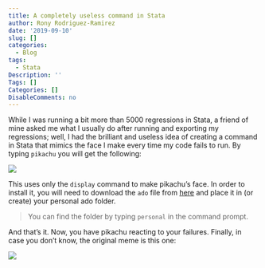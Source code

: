 ```yaml
---
title: A completely useless command in Stata
author: Rony Rodriguez-Ramirez
date: '2019-09-10'
slug: []
categories:
  - Blog
tags:
  - Stata
Description: ''
Tags: []
Categories: []
DisableComments: no
---
```


While I was running a bit more than 5000 regressions in Stata, a friend of mine asked me what I usually do after running and exporting my regressions; well, I had the brilliant and useless idea of creating a command in Stata that mimics the face I make every time my code fails to run. By typing `pikachu` you will get the following:

![](figs/pikachu.gif)

This uses only the `display` command to make pikachu's face. In order to install it, you will need to download the `ado` file from [here](adofiles/pikachu.ado) and place it in (or create) your personal ado folder.

> You can find the folder by typing `personal` in the command prompt.

And that's it. Now, you have pikachu reacting to your failures. Finally, in case you don't know, the original meme is this one:

![](https://media.giphy.com/media/3kzJvEciJa94SMW3hN/giphy.gif)
